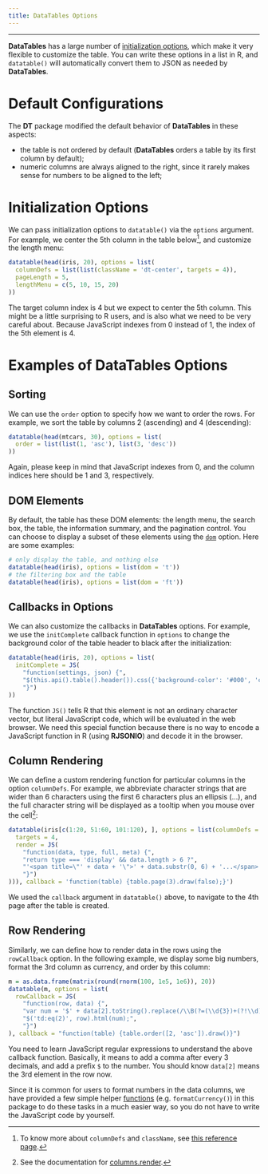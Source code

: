 ```yaml
---
title: DataTables Options
---
```


---

**DataTables** has a large number of [initialization options](http://datatables.net/reference/option), which make it very flexible to customize the table. You can write these options in a list in R, and `datatable()` will automatically convert them to JSON as needed by **DataTables**.

# Default Configurations

The **DT** package modified the default behavior of **DataTables** in these aspects:

- the table is not ordered by default (**DataTables** orders a table by its first column by default);
- numeric columns are always aligned to the right, since it rarely makes sense for numbers to be aligned to the left;

# Initialization Options

We can pass initialization options to `datatable()` via the `options` argument. For example, we center the 5th column in the table below^[To know more about `columnDefs` and `className`, see [this reference page](http://datatables.net/reference/option/columns.className).], and customize the length menu:

```r
datatable(head(iris, 20), options = list(
  columnDefs = list(list(className = 'dt-center', targets = 4)),
  pageLength = 5,
  lengthMenu = c(5, 10, 15, 20)
))
```

The target column index is 4 but we expect to center the 5th column. This might be a little surprising to R users, and is also what we need to be very careful about. Because JavaScript indexes from 0 instead of 1, the index of the 5th element is 4.

# Examples of DataTables Options

## Sorting

We can use the `order` option to specify how we want to order the rows. For example, we sort the table by columns 2 (ascending) and 4 (descending):

```r
datatable(head(mtcars, 30), options = list(
  order = list(list(1, 'asc'), list(3, 'desc'))
))
```

Again, please keep in mind that JavaScript indexes from 0, and the column indices here should be 1 and 3, respectively.

## DOM Elements

By default, the table has these DOM elements: the length menu, the search box, the table, the information summary, and the pagination control. You can choose to display a subset of these elements using the [`dom`](http://datatables.net/reference/option/dom) option. Here are some examples:

```r
# only display the table, and nothing else
datatable(head(iris), options = list(dom = 't'))
# the filtering box and the table
datatable(head(iris), options = list(dom = 'ft'))
```


## Callbacks in Options

We can also customize the callbacks in **DataTables** options. For example, we use the `initComplete` callback function in `options` to change the background color of the table header to black after the initialization:

```r
datatable(head(iris, 20), options = list(
  initComplete = JS(
    "function(settings, json) {",
    "$(this.api().table().header()).css({'background-color': '#000', 'color': '#fff'});",
    "}")
))
```

The function `JS()` tells R that this element is not an ordinary character vector, but literal JavaScript code, which will be evaluated in the web browser. We need this special function because there is no way to encode a JavaScript function in R (using **RJSONIO**) and decode it in the browser.

## Column Rendering

We can define a custom rendering function for particular columns in the option `columnDefs`. For example, we abbreviate character strings that are wider than 6 characters using the first 6 characters plus an ellipsis (...), and the full character string will be displayed as a tooltip when you mouse over the cell^[See the documentation for [columns.render](http://datatables.net/reference/option/columns.render).]:

```r
datatable(iris[c(1:20, 51:60, 101:120), ], options = list(columnDefs = list(list(
  targets = 4,
  render = JS(
    "function(data, type, full, meta) {",
    "return type === 'display' && data.length > 6 ?",
    "'<span title=\"' + data + '\">' + data.substr(0, 6) + '...</span>' : data;",
    "}")
))), callback = 'function(table) {table.page(3).draw(false);}')
```

We used the `callback` argument in `datatable()` above, to navigate to the 4th page after the table is created.

## Row Rendering

Similarly, we can define how to render data in the rows using the `rowCallback` option. In the following example, we display some big numbers, format the 3rd column as currency, and order by this column:

```r
m = as.data.frame(matrix(round(rnorm(100, 1e5, 1e6)), 20))
datatable(m, options = list(
  rowCallback = JS(
    "function(row, data) {",
    "var num = '$' + data[2].toString().replace(/\\B(?=(\\d{3})+(?!\\d))/g, ',');",
    "$('td:eq(2)', row).html(num);",
    "}")
), callback = "function(table) {table.order([2, 'asc']).draw()}")
```

You need to learn JavaScript regular expressions to understand the above callback function. Basically, it means to add a comma after every 3 decimals, and add a prefix `$` to the number. You should know `data[2]` means the 3rd element in the row now.

Since it is common for users to format numbers in the data columns, we have provided a few simple helper [functions](functions.html) (e.g. `formatCurrency()`) in this package to do these tasks in a much easier way, so you do not have to write the JavaScript code by yourself.
